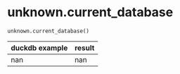 # unknown.current_database { #duckops.unknown.current_database }

`unknown.current_database()`

| duckdb example | result |
| -------------- | ------ |
| nan | nan |
